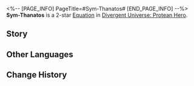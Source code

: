 <%-- [PAGE_INFO]
PageTitle=#Sym-Thanatos#
[END_PAGE_INFO] --%>
{{Equation Infobox
|period   = Protean Hero
|rarity   = 2
|path1    = Harmony*4
|path2    = Destruction*2
|effect   = Increases ally target's Break Effect by {{Color|h|100%}}. When using attacks to Break enemy targets' Weaknesses, gain a shield that can offset DMG equal to {{Color|h|30%}} of their Max HP that lasts {{Color|h|5}} turn(s). Also additionally deals {{Color|h|300%}} of "{{Extra Effect|Blazar|61000051}}" DMG to the current target after an attack.
|mentions = Thanatos
}}
'''Sym-Thanatos''' is a 2-star [[Divergent Universe: Protean Hero/Equations|Equation]] in [[Divergent Universe: Protean Hero]].

==Story==
{{Description|Let me tell you the story of cowards huddling together for warmth, whom I scorn.<br />In life, countless doors open, each concealing an unknown landscape.<br />But the last door is certain. It opens to fire and ashes.<br />It reeks of decay. Though you dare not to approach, a relentless force behind you pushes you forward.<br />You pretend to be calm but cannot suppress the fear inside.<br />Faced with this eternal conundrum, the weaklings gathered.<br />They paraded in mourning clothes, persuading others to join their ranks.<br />But what they joined was nothing more than a grand funeral.<br />How ridiculous it is, rushing hand-in-hand towards the door of death.<br />Yet, the hand of Thanatos gently swept over, regardless of whether there were a million or just one.}}
<!--
==Gameplay Notes==
* 
-->
==Other Languages==
{{Other Languages
|en   = Sym-Thanatos
|zhs  = 共死者
|zht  = 共死者
|ja   = {{Rubi|死|し}}を{{Rubi|共|とも}}にする{{Rubi|者|もの}}
|ko   = 함께 죽는 자
|es   = Muerte simultánea
|fr   = Partageurs de mort
|ru   = Совместная смерть
|th   = ผู้ร่วมตาย
|vi   = Người Cùng Chết
|de   = Geteilter Tod
|id   = Sym-Thanatos
|pt   = Morte Simultânea
}}

==Change History==
{{Change History|3.1}}